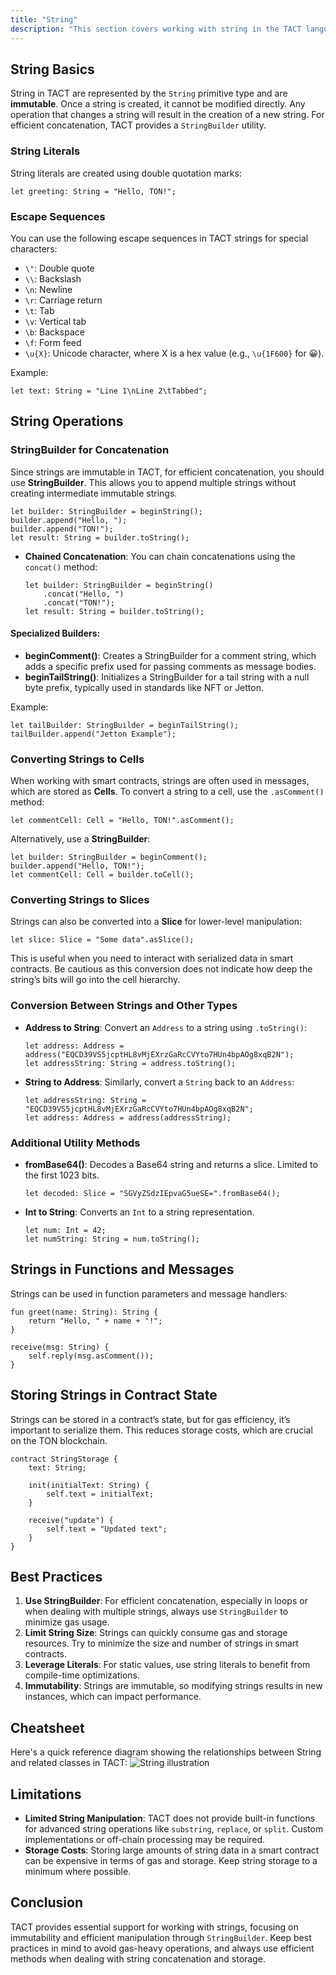 ```yaml
---
title: "String"
description: "This section covers working with string in the TACT language, including using StringBuilder, converting strings to cells, and best practices for gas efficiency in smart contracts."
---
```

## String Basics

String in TACT are represented by the `String` primitive type and are **immutable**. Once a string is created, it cannot be modified directly. Any operation that changes a string will result in the creation of a new string. For efficient concatenation, TACT provides a `StringBuilder` utility.

### String Literals

String literals are created using double quotation marks:

```tact
let greeting: String = "Hello, TON!";
```

### Escape Sequences

You can use the following escape sequences in TACT strings for special characters:

- `\"`: Double quote
- `\\`: Backslash
- `\n`: Newline
- `\r`: Carriage return
- `\t`: Tab
- `\v`: Vertical tab
- `\b`: Backspace
- `\f`: Form feed
- `\u{X}`: Unicode character, where X is a hex value (e.g., `\u{1F600}` for 😀).

Example:
```tact
let text: String = "Line 1\nLine 2\tTabbed";
```

## String Operations

### StringBuilder for Concatenation

Since strings are immutable in TACT, for efficient concatenation, you should use **StringBuilder**. This allows you to append multiple strings without creating intermediate immutable strings.

```tact
let builder: StringBuilder = beginString();
builder.append("Hello, ");
builder.append("TON!");
let result: String = builder.toString();
```

- **Chained Concatenation**: You can chain concatenations using the `concat()` method:

   ```tact
   let builder: StringBuilder = beginString()
       .concat("Hello, ")
       .concat("TON!");
   let result: String = builder.toString();
   ```

#### Specialized Builders:
- **beginComment()**: Creates a StringBuilder for a comment string, which adds a specific prefix used for passing comments as message bodies.
- **beginTailString()**: Initializes a StringBuilder for a tail string with a null byte prefix, typically used in standards like NFT or Jetton.

Example:
```tact
let tailBuilder: StringBuilder = beginTailString();
tailBuilder.append("Jetton Example");
```

### Converting Strings to Cells

When working with smart contracts, strings are often used in messages, which are stored as **Cells**. To convert a string to a cell, use the `.asComment()` method:

```tact
let commentCell: Cell = "Hello, TON!".asComment();
```

Alternatively, use a **StringBuilder**:
```tact
let builder: StringBuilder = beginComment();
builder.append("Hello, TON!");
let commentCell: Cell = builder.toCell();
```

### Converting Strings to Slices

Strings can also be converted into a **Slice** for lower-level manipulation:

```tact
let slice: Slice = "Some data".asSlice();
```

This is useful when you need to interact with serialized data in smart contracts. Be cautious as this conversion does not indicate how deep the string’s bits will go into the cell hierarchy.

### Conversion Between Strings and Other Types

- **Address to String**:
   Convert an `Address` to a string using `.toString()`:

   ```tact
   let address: Address = address("EQCD39VS5jcptHL8vMjEXrzGaRcCVYto7HUn4bpAOg8xqB2N");
   let addressString: String = address.toString();
   ```

- **String to Address**:
   Similarly, convert a `String` back to an `Address`:

   ```tact
   let addressString: String = "EQCD39VS5jcptHL8vMjEXrzGaRcCVYto7HUn4bpAOg8xqB2N";
   let address: Address = address(addressString);
   ```

### Additional Utility Methods

- **fromBase64()**: Decodes a Base64 string and returns a slice. Limited to the first 1023 bits.
   ```tact
   let decoded: Slice = "SGVyZSdzIEpvaG5ueSE=".fromBase64();
   ```

- **Int to String**: Converts an `Int` to a string representation.
   ```tact
   let num: Int = 42;
   let numString: String = num.toString();
   ```

## Strings in Functions and Messages

Strings can be used in function parameters and message handlers:

```tact
fun greet(name: String): String {
    return "Hello, " + name + "!";
}

receive(msg: String) {
    self.reply(msg.asComment());
}
```

## Storing Strings in Contract State

Strings can be stored in a contract’s state, but for gas efficiency, it’s important to serialize them. This reduces storage costs, which are crucial on the TON blockchain.

```tact
contract StringStorage {
    text: String;

    init(initialText: String) {
        self.text = initialText;
    }

    receive("update") {
        self.text = "Updated text";
    }
}
```

## Best Practices

1. **Use StringBuilder**: For efficient concatenation, especially in loops or when dealing with multiple strings, always use `StringBuilder` to minimize gas usage.
2. **Limit String Size**: Strings can quickly consume gas and storage resources. Try to minimize the size and number of strings in smart contracts.
3. **Leverage Literals**: For static values, use string literals to benefit from compile-time optimizations.
4. **Immutability**: Strings are immutable, so modifying strings results in new instances, which can impact performance.

## Cheatsheet

Here's a quick reference diagram showing the relationships between String and related classes in TACT:
<img src="/images/string_cheatsheet.png" alt="String illustration" />


## Limitations

- **Limited String Manipulation**: TACT does not provide built-in functions for advanced string operations like `substring`, `replace`, or `split`. Custom implementations or off-chain processing may be required.
- **Storage Costs**: Storing large amounts of string data in a smart contract can be expensive in terms of gas and storage. Keep string storage to a minimum where possible.

## Conclusion

TACT provides essential support for working with strings, focusing on immutability and efficient manipulation through `StringBuilder`. Keep best practices in mind to avoid gas-heavy operations, and always use efficient methods when dealing with string concatenation and storage.
